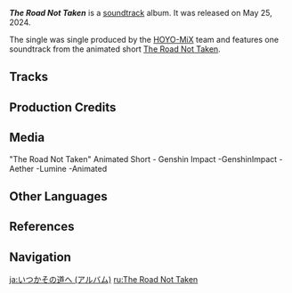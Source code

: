 {{Album Infobox
|title       = The Road Not Taken
|image       = The Road Not Taken.png
|type        = Original Game Soundtracks
|group       = Singles
|medium      = Digital
|releaseDate = 2024-05-25
|length      = 5 min 1 sec - 2 Tracks
|spotify     = 5PXwOJuiro3ilsW6Y86cZV
|youtube     = OLAK5uy_kk_uO0hm9lWslS-VVMzdAlQVLwKx-3vYE
}}
'''''The Road Not Taken''''' is a [[soundtrack]] album. It was released on May 25, 2024.

The single was single produced by the [[HOYO-MiX]] team and features one soundtrack from the animated short [[The Road Not Taken]].

==Tracks==
{{Soundtracks by Category Table|The Road Not Taken (Album) Soundtracks|hidealbum=1}}

==Production Credits==
{{Transclude|The Road Not Taken (Soundtrack)|Production Credits}}

==Media==
<gallery>
"The Road Not Taken" Animated Short - Genshin Impact -GenshinImpact -Aether -Lumine -Animated
</gallery>

==Other Languages==
{{Other Languages|The Road Not Taken}}

==References==
{{Reflist}}

==Navigation==
{{Album Navbox|main}}

[[ja:いつかその道へ (アルバム)]]
[[ru:The Road Not Taken]]